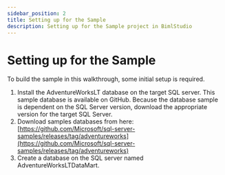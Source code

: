 ---
sidebar_position: 2
title: Setting up for the Sample
description: Setting up for the Sample project in BimlStudio
---
<head>
  <meta name="varigenceProduct" content="BimlStudio"></meta>
  <meta name="varigenceArticleType" content="Walkthrough"></meta>
</head>

# Setting up for the Sample

To build the sample in this walkthrough, some initial setup is required.

1. Install the AdventureWorksLT database on the target SQL server. This sample database is available on GitHub. Because the database sample is dependent on the SQL Server version, download the appropriate version for the target SQL Server.
1. Download samples databases from here: [https://github.com/Microsoft/sql-server-samples/releases/tag/adventureworks](https://github.com/Microsoft/sql-server-samples/releases/tag/adventureworks)
1. Create a database on the SQL server named AdventureWorksLTDataMart.
